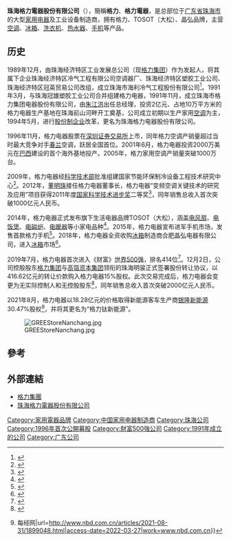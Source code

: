 {{not|text=日本社交网络服务[[GREE|GREE]]}}
{{Infobox_Company
| company_name_en = Gree Electric Appliances Inc. of Zhuhai
| company_name = 珠海格力電器股份有限公司
| company_logo = [[File:gree.gif|File:gree.gif]]
| company_type = [[上市公司|上市公司]]
| traded_as = {{szse|000651}}
| founder = 
| predecessor = 珠海市海利冷气工程股份有限公司
| former_name = 珠海市格力集团电器股份有限公司
| foundation = {{start date and age|1991|11}}，[[广东省|广东省]][[珠海市|珠海市]]
| location = {{CHN}}[[广东省|广东省]][[珠海市|珠海市]][[香洲区|香洲区]]前山金鸡路
| industry = [[家用电器|家用电器]]
| key_people = [[董事長|董事長]]：[[董明珠|董明珠]]<br />[[總裁|總裁]]：董明珠
| revenue = 1704.97亿人民币（2020）
| profit = 221.75亿人民币（2020）
| asset = 
| num_employees = 
| products = [[空调|空调]]、[[冰箱|冰箱]]、[[热水器|热水器]]等
| parent = 
| owner = 
| homepage = {{url|gree.com.cn}}|
| slogan = 格力电器，创造良机（1991-1997）<br>好空调，格力造（1997-2011）<br>格力 掌握核心科技（2011-2016）<br>让世界爱上中国造（2016至今）
}}

'''珠海格力電器股份有限公司'''（{{szse|000651}}），簡稱'''格力'''、'''格力電器'''，是总部位于[[广东省|广东省]][[珠海市|珠海市]]的大型[[家用电器|家用电器]]及工业设备制造商，拥有格力、TOSOT（大松）、晶弘品牌，主营[[空调|空调]]、[[冰箱|冰箱]]、[[洗衣机|洗衣机]]、[[热水器|热水器]]、[[手机|手机]]等产品。

==历史==
1989年12月，由珠海经济特区工业发展总公司（现[[格力集团|格力集团]]）作为发起人，将其属下企业珠海经济特区冷气工程有限公司空调器厂、珠海经济特区塑胶工业公司、珠海经济特区冠英贸易公司改组，成立珠海市海利冷气工程股份有限公司<ref name="招股说明">{{cite report|url=http://stock.jrj.com.cn/share,disc,1996-11-15,000651,00000000000000nuds.shtml|title=招股说明书|date=1996-11-15|publisher=格力电器|access-date=2019-12-28|archive-url=https://web.archive.org/web/20200424234409/http://stock.jrj.com.cn/share,disc,1996-11-15,000651,00000000000000nuds.shtml|archive-date=2020-04-24|via=《金融界》網站|dead-url=no}}</ref>。1991年3月，与珠海冠雄塑胶工业公司合并组建格力电器，1991年11月，成立珠海市格力集团电器股份有限公司，由[[朱江洪|朱江洪]]出任总经理，投资2亿元、占地10万平方米的格力电器生产基地在珠海前山河畔开工奠基，公司成立初期以生产家用[[空调|空调]]为主，1994年5月，进行[[股份制企业|股份制企业]]改革，更名为珠海格力电器股份有限公司。

1996年11月，格力电器股票在[[深圳证券交易所|深圳证券交易所]]上市，同年格力空调产销量超过当时最大竞争对手[[春兰公司|春兰]]空调，跃居全国首位。2001年6月，格力电器投资2000万美元在[[巴西|巴西]]建设的首个海外基地投产。2005年，格力家用空调产销量突破1000万台。

2009年，格力电器经[[科学技术部|科学技术部]]批准组建国家节能环保制冷设备工程技术研究中心<ref>{{Cite web|title=格力获准组建制冷行业国家工程技术研究中心-搜狐IT|url=https://it.sohu.com/20090325/n263009768.shtml|access-date=2022-03-27|work=it.sohu.com}}</ref>。2012年，[[董明珠|董明珠]]接任格力电器董事长，格力电器“变频空调关键技术的研究及应用”项目获得2011年度[[国家科学技术进步奖|国家科学技术进步奖]]二等奖<ref>{{Cite web|title=格力变频技术获国家科技进步二等奖|url=https://news.ifeng.com/c/7fbTDEyuUe2|access-date=2022-03-27|work=news.ifeng.com}}</ref>，同年销售总收入首次突破1000亿元人民币。

2014年，格力电器正式发布旗下生活电器品牌TOSOT（大松），涵盖[[电风扇|电风扇]]、[[电饭煲|电饭煲]]、[[电磁炉|电磁炉]]、[[电暖器|电暖器]]等小家电品种<ref>{{Cite web|title=格力旗下生活电器品牌TOSOT正式发布|url=https://www.donews.com/it/201403/2728672.shtm|access-date=2022-03-27|work=www.donews.com}}</ref>。2015年，格力电器宣布进军手机市场，发售首款格力手机<ref>{{Cite web|title=董明珠：格力手机已开卖 售价1600元|url=http://tech.ifeng.com/a/20150601/41097452_0.shtml|access-date=2022-03-27|work=tech.ifeng.com}}</ref>。2018年，格力电器全资收购[[冰箱|冰箱]]制造商合肥晶弘电器有限公司，进入[[冰箱|冰箱]]市场<ref>{{Cite web|title=格力电器全资收购晶弘电器 有了冰箱业务 _ 东方财富网|url=https://finance.eastmoney.com/a2/20181022967655748.html|access-date=2022-03-27|work=finance.eastmoney.com}}</ref>。

2019年7月，格力电器首次进入《财富》[[世界500强|世界500强]]，排名414位<ref>{{Cite web|title=格力电器首次挺进《财富》世界500强_企业|url=https://www.sohu.com/a/www.sohu.com/a/328659820_99986045|access-date=2022-03-27|work=www.sohu.com|language=en}}</ref>。12月2日，公司控股股东[[格力集团|格力集团]]与[[高瓴资本集团|高瓴资本集团]]领衔的珠海明骏正式签署股份转让协议，以416.62亿元的转让价款购入格力电器15%股权。此次交易完成后，格力电器会变更为无实际控制人和无控股股东<ref>{{Cite web|title=格力电器股权转让尘埃落定|url=https://www.cqcb.com/zhengquan/2019-12-03/2016543_pc.html}}</ref>，同年销售总收入首次突破2000亿元人民币。

2021年8月，格力电器以18.28亿元的价格取得新能源客车生产商[[银隆新能源|银隆新能源]]30.47%股权<ref>{{Cite web|title=格力电器18亿元控股银隆新能源 五年前收购议案曾被股东大会否决 {{!}} 每经网|url=http://www.nbd.com.cn/articles/2021-08-31/1899048.html|access-date=2022-03-27|work=www.nbd.com.cn}}</ref>，并将其更名为“格力钛新能源”。

[[File:GREEStoreNanchang.jpg|thumb]]

== 參考 ==
{{reflist}}

== 外部連結 ==
*[https://web.archive.org/web/20081108004958/http://www.gree.com/chinese/ 格力集團]
*[http://www.gree.com.cn/ 珠海格力電器股份有限公司] {{Wayback|url=http://www.gree.com.cn/ |date=20081031113827 }}

{{Hang Seng China 50 Index}}
{{SZSECI}}
{{CSI-300}}
{{SSE 50}}
{{中國電子科技}}
{{Authority control}}
[[Category:家用電器品牌|Category:家用電器品牌]]
[[Category:中国家用电器制造商|Category:中国家用电器制造商]]
[[Category:珠海公司|Category:珠海公司]]
[[Category:1996年首次公開募股|Category:1996年首次公開募股]]
[[Category:財富500強公司|Category:財富500強公司]]
[[Category:1991年成立的公司|Category:1991年成立的公司]]
[[Category:广东公司|Category:广东公司]]